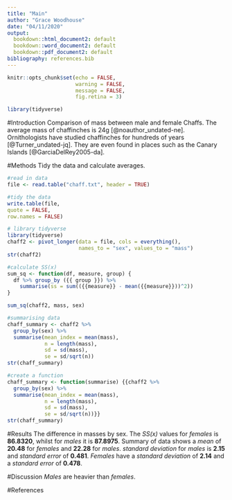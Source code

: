 ```yaml
---
title: "Main"
author: "Grace Woodhouse"
date: "04/11/2020"
output:
  bookdown::html_document2: default
  bookdown::word_document2: default
  bookdown::pdf_document2: default
bibliography: references.bib
---
```


```r
knitr::opts_chunk$set(echo = FALSE,
                      warning = FALSE,
                      message = FALSE,
                      fig.retina = 3)
```

```r
library(tidyverse)
```

#Introduction
Comparison of mass between male and female Chaffs. The average mass of chaffinches is 24g [@noauthor_undated-ne]. Ornithologists have studied chaffinches for hundreds of years [@Turner_undated-jq]. They are even found in places such as the Canary Islands [@GarciaDelRey2005-da]. 

#Methods
Tidy the data and calculate averages.

```r
#read in data
file <- read.table("chaff.txt", header = TRUE)

#tidy the data
write.table(file,
quote = FALSE,
row.names = FALSE)

# library tidyverse 
library(tidyverse)
chaff2 <- pivot_longer(data = file, cols = everything(),
                       names_to = "sex", values_to = "mass")
str(chaff2)

#calculate SS(x)
sum_sq <- function(df, measure, group) {
  df %>% group_by ({{ group }}) %>% 
    summarise(ss = sum(({{measure}} - mean({{measure}}))^2))
}

sum_sq(chaff2, mass, sex)

#summarising data
chaff_summary <- chaff2 %>% 
  group_by(sex) %>%
  summarise(mean_index = mean(mass),
            n = length(mass),
            sd = sd(mass),
            se = sd/sqrt(n))
str(chaff_summary)

#create a function
chaff_summary <- function(summarise) {{chaff2 %>% 
  group_by(sex) %>%
  summarise(mean_index = mean(mass),
            n = length(mass),
            sd = sd(mass),
            se = sd/sqrt(n))}}
str(chaff_summary)
```

#Results 
The difference in masses by sex. The *SS(x)* values for *females* is **86.8320**, whilst for *males* it is **87.8975**.
Summary of data shows a *mean* of **20.48** for *females* and **22.28** for *males*. *standard deviation* for *males* is **2.15**  and *standard error* of **0.481**. 
*Females* have a *standard deviation* of **2.14** and a *standard error* of **0.478**.

#Discussion
*Males* are heavier than *females*.

#References 
